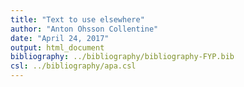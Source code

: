 ```yaml
---
title: "Text to use elsewhere"
author: "Anton Ohsson Collentine"
date: "April 24, 2017"
output: html_document
bibliography: ../bibliography/bibliography-FYP.bib
csl: ../bibliography/apa.csl
---
```

<!-- [Perhaps put part in discussion. Including a part about the evidential value ofmarginal significant results (+ simulation?)?] Consistent use of p-values can be challenging, yet inconsistency increases the risk of false positives in science. The p-value is defined as the probability of the observed data assuming the null hypothesis is true. That many people find the usage of Null Hypothesis Testing (NHST) and its accompanying p-values confusing, however, is unsurprising. The current adoption dominant in psychology is a mish-mash of Fisher's and Neyman-Pearson's ideas about hypothesis testing [@10.1016/j.socec.2004.09.033], an integration which would have been rejected by both sides. Fisher, from different periods in his life, is responsible both for the idea that all results above a conventional treshold (p = .05) should be summarily rejected as non-significant, and the idea that the exact p-value should be reported and allowed to speak for itself as per its definition without a set cutoff point denoting 'significance'. To this has been added Neyman-Pearson's ideas of longterm error rates (alpha and beta) and power (1-beta), which were meant to be used in the comparison of two competing hypotheses and with a pre-defined alpha value. The conflation of these different decision rules naturally causes confusion, yet in the end what is important to science is not the particular decision rule chosen, but rather the minimization of false positives [see e.g. @10.1371/journal.pmed.0020124] and false negatives [@10.1525/collabra.71]. A common practice which inflates the risk of false positives is the alteration of analytic decisions upon seeing the data [@10.1177/0956797611417632]. One of a multitude of such so called Questionable Research Practices (QRPs) is the post-hoc decision to change what decision rule one uses, or how strictly it is applied [@10.3389/fpsyg.2016.01832]. Unfortunately, the conflation of decision rules and the perceived importance of achieving 'significant' results, creates uncertainty for many researchers when a result is close to, but does not cross below, the conventional p-value treshold (.05). Considering such a result as 'marginally significant' is therefore not uncommon practice. However, since most psychological researchers are likely to use a pre-defined alpha level, typically set to Fisher's conventional 5% level, such practice is an example of changing an analytic decision upon seeing the data. The severity of this practice may depend on to what extent the decision rule has been altered, i.e. the researcher's interpretation of the results, yet overall it appears likely that the usage of 'marginal significance' will increase the risk of false positives. -->
